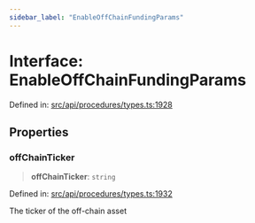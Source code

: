 ```yaml
---
sidebar_label: "EnableOffChainFundingParams"
---
```


# Interface: EnableOffChainFundingParams

Defined in: [src/api/procedures/types.ts:1928](https://github.com/PolymeshAssociation/polymesh-sdk/blob/bee6a2fe7a8ce5db42a6982e793782182cde2153/src/api/procedures/types.ts#L1928)

## Properties

### offChainTicker

> **offChainTicker**: `string`

Defined in: [src/api/procedures/types.ts:1932](https://github.com/PolymeshAssociation/polymesh-sdk/blob/bee6a2fe7a8ce5db42a6982e793782182cde2153/src/api/procedures/types.ts#L1932)

The ticker of the off-chain asset
